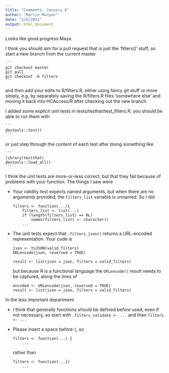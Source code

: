 ```yaml
---
title: "Comments: January 6"
author: "Martin Morgan"
date: "1/6/2021"
output: html_document
---
```


Looks like good progress Maya.

I think you should aim for a pull request that is just the 'filters()'
stuff, so start a new branch from the current master

    ```
    git checkout master
    git pull
    git checkout -b filters
    ```
    
and then add your edits to R/filters.R, either using fancy git stuff
or more simply, e.g, by separately saving the R/filters.R files
'somewhere else' and moving it back into HCAccess/R after checking out
the new branch.

I added some explicit unit tests in tests/testhat/test_filters.R; you
should be able to run them with

    ```
    devtools::test()
    ```
    
or just step through the content of each test after doing something
like

    ```
    library(testthat)
    devtools::load_all()
    ```
    
I think the unit tests are more-or-less correct, but that they fail
because of problems with your function. The things I saw were

- Your validity test expects named arguments, but when there are no
  arguments provided, the `filters_list` variable is unnamed. So I did

    ```
    filters <- function(...){
        filters_list <- list(...)
        if (length(filters_list) == 0L)
            names(filters_list) <- character()
        ...
    ```

- The unit tests expect that `.filters_json()` returns a URL-encoded
  representation. Your code is

    ```
    json <- toJSON(valid_filters)
    URLencode(json, reserved = TRUE)
    
    result <- list(json = json, filters = valid_filters)
    ```

  but because R is a functional language the `URLencode()` result
  needs to be captured, along the lines of
  
  ```
  encoded <- URLencode(json, reserved = TRUE)
  result <- list(json = json, filters = valid_filters)
  ```
  
In the less important department

- I think that generally functions should be defined before used, even
  if not necessary, so start with `.filters_validate <- ...` and then
  `filters <- ...`
  
- Please insert a space before `{`, so

    ```
    filters <- function(...) {
        ...
    ```
    
  rather than 
    
    ```
    filters <- function(...}(
        ...
    ```
